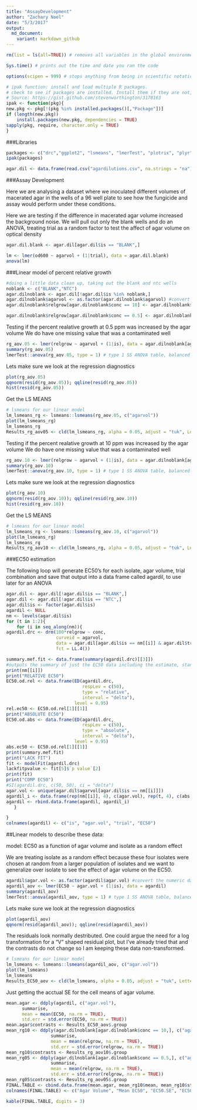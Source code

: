 ```yaml
---
title: "AssayDevelopment"
author: "Zachary Noel"
date: "5/3/2017"
output:
  md_document:
    variant: markdown_github
---
```


```r
rm(list = ls(all=TRUE)) # removes all variables in the global environment so you start fresh

Sys.time() # prints out the time and date you ran the code

options(scipen = 999) # stops anything from being in scientific notation
```

```r
# ipak function: install and load multiple R packages.
# check to see if packages are installed. Install them if they are not, then load them into the R session.
# Source: https://gist.github.com/stevenworthington/3178163
ipak <- function(pkg){
new.pkg <- pkg[!(pkg %in% installed.packages()[,"Package"])]
if (length(new.pkg)) 
    install.packages(new.pkg, dependencies = TRUE)
sapply(pkg, require, character.only = TRUE)
}
```

###Libraries
```r
packages <- c("drc","ggplot2", "lsmeans", "lmerTest", "plotrix", "plyr", "knitr")
ipak(packages)
```

```r
agar.dil <- data.frame(read.csv("agardilutions.csv", na.strings = "na"))
```

###Assay Development

Here we are analysing a dataset where we inoculated different volumes of macerated agar in the wells of a 96 well plate to see how the fungicide and assay would perform under these conditions.

Here we are testing if the difference in macerated agar volume increased the background noise. 
We will pull out only the blank wells and do an ANOVA, treating trial as a random factor to test the affect of agar volume on optical density
```r
agar.dil.blank <- agar.dil[agar.dil$is == "BLANK",]

lm <- lmer(od600 ~ agarvol + (1|trial), data = agar.dil.blank)
anova(lm)
```

###Linear model of percent relative growth
```r
#doing a little data clean up, taking out the blank and ntc wells
noblank <- c("BLANK","NTC")
agar.dilnoblank <- agar.dil[!agar.dil$is %in% noblank,]
agar.dilnoblank$agarvol <- as.factor(agar.dilnoblank$agarvol) #convert the numeric data to factor
agar.dilnoblank$relgrow[agar.dilnoblank$conc == 10] <- agar.dilnoblank$relgrow[agar.dilnoblank$conc == 10]*100

agar.dilnoblank$relgrow[agar.dilnoblank$conc == 0.5] <- agar.dilnoblank$relgrow[agar.dilnoblank$conc == 0.5]*100
```

Testing if the percent realative growth at 0.5 ppm was increased by the agar volume
We do have one missing value that was a contaminated well
```r
rg_aov.05 <- lmer(relgrow ~ agarvol + (1|is), data = agar.dilnoblank[agar.dilnoblank$conc == 0.5,])
summary(rg_aov.05)
lmerTest::anova(rg_aov.05, type = 1) # type 1 SS ANOVA table, balanced design all types are the same 
```

Lets make sure we look at the regression diagnostics
```r
plot(rg_aov.05)
qqnorm(resid(rg_aov.05)); qqline(resid(rg_aov.05))
hist(resid(rg_aov.05))
```

Get the LS MEANS
```r
# lsmeans for our linear model
lm_lsmeans_rg <- lsmeans::lsmeans(rg_aov.05, c("agarvol"))
plot(lm_lsmeans_rg)
lm_lsmeans_rg
Results_rg_aov05 <- cld(lm_lsmeans_rg, alpha = 0.05, adjust = "tuk", Letters = letters, reversed = FALSE)
```

Testing if the percent realative growth at 10 ppm was increased by the agar volume
We do have one missing value that was a contaminated well
```r
rg_aov.10 <- lmer(relgrow ~ agarvol + (1|is), data = agar.dilnoblank[agar.dilnoblank$conc == 10,])
summary(rg_aov.10)
lmerTest::anova(rg_aov.10, type = 1) # type 1 SS ANOVA table, balanced design all types are the same 
```

Lets make sure we look at the regression diagnostics
```r
plot(rg_aov.10)
qqnorm(resid(rg_aov.10)); qqline(resid(rg_aov.10))
hist(resid(rg_aov.10))
```

Get the LS MEANS
```r
# lsmeans for our linear model
lm_lsmeans_rg <- lsmeans::lsmeans(rg_aov.10, c("agarvol"))
plot(lm_lsmeans_rg)
lm_lsmeans_rg
Results_rg_aov10 <- cld(lm_lsmeans_rg, alpha = 0.05, adjust = "tuk", Letters = letters, reversed = FALSE)
```

###EC50 estimation

The following loop will generate EC50's for each isolate, agar volume, trial combination and save that output into a data frame called agardil, to use later for an ANOVA
```r
agar.dil <- agar.dil[!agar.dil$is == "BLANK",]
agar.dil <- agar.dil[!agar.dil$is == "NTC",]
agar.dil$is <- factor(agar.dil$is)
agardil <- NULL
nm <- levels(agar.dil$is)
for (t in 1:2){
    for (i in seq_along(nm)){
agardil.drc <- drm(100*relgrow ~ conc, 
                   curveid = agarvol, 
                   data = agar.dil[agar.dil$is == nm[[i]] & agar.dil$trial == t,], 
                   fct = LL.4())

summary.mef.fit <- data.frame(summary(agardil.drc)[[3]])
#outputs the summary of just the EC50 data including the estimate, standard error, upper and lower bounds of the 95% confidence intervals around the EC50
print(nm[[i]])
print("RELATIVE EC50")
EC50.od.rel <- data.frame(ED(agardil.drc, 
                             respLev = c(50), 
                             type = "relative",
                             interval = "delta"),
                          level = 0.95)
rel.ec50 <- EC50.od.rel[1][[1]]
print("ABSOLUTE EC50")
EC50.od.abs <- data.frame(ED(agardil.drc, 
                             respLev = c(50), 
                             type = "absolute",
                             interval = "delta"),
                          level = 0.95)
abs.ec50 <- EC50.od.rel[1][[1]]
print(summary.mef.fit)
print("LACK FIT")
fit <- modelFit(agardil.drc)
lackfitpvalue <- fit[5]$`p value`[2]
print(fit)
print("COMP EC50")
#SI(agardil.drc, c(50, 50), ci = "delta")
agar.vol <- unique(agar.dil$agarvol[agar.dil$is == nm[[i]]])
agardil_i <- data.frame(rep(nm[[i]], 4), c(agar.vol), rep(t, 4), c(abs.ec50))
agardil <- rbind.data.frame(agardil, agardil_i)
   }

}
colnames(agardil) <- c("is", "agar.vol", "trial", "EC50")
```

##Linear models to describe these data: 

model: EC50 as a function of agar volume and isolate as a random effect 

We are treating isolate as a random effect because these four isolates were chosen at random from a larger population of isolates and we want to generalize over isolate to see the effect of agar volume on the EC50. 

```r
agardil$agar.vol <- as.factor(agardil$agar.vol) #convert the numeric data to factor
agardil_aov <- lmer(EC50 ~ agar.vol + (1|is), data = agardil)
summary(agardil_aov)
lmerTest::anova(agardil_aov, type = 1) # type 1 SS ANOVA table, balanced design all types are the same 
```

Lets make sure we look at the regression diagnostics
```r
plot(agardil_aov)
qqnorm(resid(agardil_aov)); qqline(resid(agardil_aov))
```

The residuals look normally destributed. One could argue the need for a log transformation for a "V" shaped residual plot, but I've already tried that and the contrasts do not change so I am keeping these data non-transformed. 

```r
# lsmeans for our linear model
lm_lsmeans <- lsmeans::lsmeans(agardil_aov, c("agar.vol"))
plot(lm_lsmeans)
lm_lsmeans
Results_EC50_aov <- cld(lm_lsmeans, alpha = 0.05, adjust = "tuk", Letters = letters, reversed = FALSE)
```

Just getting the acctual SE for the cell means of agar volume. 
```r
mean.agar <- ddply(agardil, c("agar.vol"), 
      summarise, 
      mean = mean(EC50, na.rm = TRUE),
      std.err = std.error(EC50, na.rm = TRUE))
mean.agar$contrasts <- Results_EC50_aov$.group
mean_rg10 <- ddply(agar.dilnoblank[agar.dilnoblank$conc == 10,], c("agarvol"),
                 summarise, 
                 mean = mean(relgrow, na.rm = TRUE), 
                 std.err = std.error(relgrow, na.rm = TRUE))
mean_rg10$contrasts <- Results_rg_aov10$.group
mean_rg05 <- ddply(agar.dilnoblank[agar.dilnoblank$conc == 0.5,], c("agarvol"),
                 summarise, 
                 mean = mean(relgrow, na.rm = TRUE), 
                 std.err = std.error(relgrow, na.rm = TRUE))
mean_rg05$contrasts <- Results_rg_aov05$.group
FINAL.TABLE <- cbind.data.frame(mean.agar, mean_rg10$mean, mean_rg10$std.err, mean_rg10$contrasts, mean_rg05$mean, mean_rg05$std.err, mean_rg05$contrasts)
colnames(FINAL.TABLE) <- c("Agar Volume", "Mean EC50", "EC50.SE", "EC50.Contrast", "Mean RG 10", "RG10.SE", "RG10.Contrast", "Mean RG 05", "RG05.SE", "RG05.Contrast")
```

```r
kable(FINAL.TABLE, digits = 3)
```
